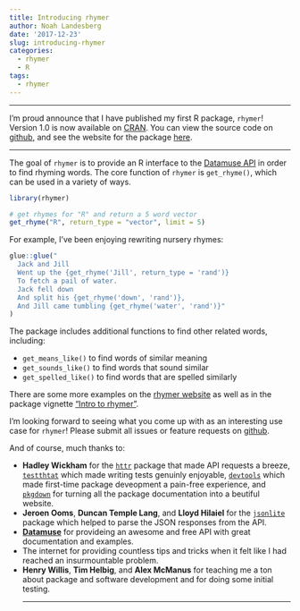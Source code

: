 ```yaml
---
title: Introducing rhymer
author: Noah Landesberg
date: '2017-12-23'
slug: introducing-rhymer
categories:
  - rhymer
  - R
tags:
  - rhymer
---
```

<hr>
I'm proud announce that I have published my first R package, `rhymer`!  
Version 1.0 is now available on
[CRAN](https://CRAN.R-project.org/package=rhymer). You can view the source code on [github](http://github.com/landesbergn/rhymer), 
and see the website for the package [here](https://landesbergn.github.io/rhymer/).
<hr>
The goal of `rhymer` is to provide an R interface to the [Datamuse API](https://www.datamuse.com/api) 
in order to find rhyming words. The core function of `rhymer` is `get_rhyme()`, which can be used in a variety of ways.

```r
library(rhymer)

# get rhymes for "R" and return a 5 word vector
get_rhyme("R", return_type = "vector", limit = 5)
```

For example, I've been enjoying rewriting nursery rhymes:
```r
glue::glue("
  Jack and Jill 
  Went up the {get_rhyme('Jill', return_type = 'rand')} 
  To fetch a pail of water. 
  Jack fell down 
  And split his {get_rhyme('down', 'rand')},
  And Jill came tumbling {get_rhyme('water', 'rand')}"
)
```

The package includes additional functions to find other related words, including:  

* `get_means_like()` to find words of similar meaning  
* `get_sounds_like()` to find words that sound similar
* `get_spelled_like()` to find words that are spelled similarly

There are some more examples on the [rhymer website](https://landesbergn.github.io/rhymer/) as well as in
the package vignette ["Intro to rhymer"](https://landesbergn.github.io/rhymer/articles/intro-to-rhymer.html).  

I'm looking forward to seeing what you come up with as an interesting use case for `rhymer`! Please submit all issues or feature requests on [github](https://github.com/landesbergn/rhymer/issues). 

And of course, much thanks to:

* **Hadley Wickham** for the [`httr`](http://httr.r-lib.org) package that made API requests a breeze, [`testthtat`](http://testthat.r-lib.org) which made writing tests genuinly enjoyable, [`devtools`](https://github.com/hadley/devtools) which made first-time package deveopment a pain-free experience, and [`pkgdown`](http://pkgdown.r-lib.org) for turning all the package documentation into a beutiful website.
* **Jeroen Ooms**, **Duncan Temple Lang**, and **Lloyd Hilaiel** for the [`jsonlite`](https://arxiv.org/abs/1403.2805) package which helped to parse the JSON responses from the API.
* [**Datamuse**](http://www.datamuse.com/api/) for provideing an awesome and free API with great documentation and examples.
* The internet for providing countless tips and tricks when it felt like I had reached an insurmountable problem.
* **Henry Willis**, **Tim Helbig**, and **Alex McManus** for teaching me a ton about package and software development and for doing some initial testing.
<hr>
